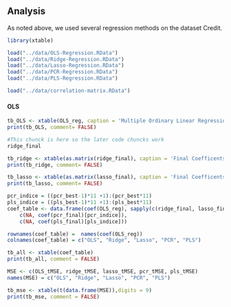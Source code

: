 ## Analysis

As noted above, we used several regression methods on the dataset Credit.

```r
library(xtable)

load("../data/OLS-Regression.RData")
load("../data/Ridge-Regression.RData")
load("../data/Lasso-Regression.RData")
load("../data/PCR-Regression.RData")
load("../data/PLS-Regression.RData")

load("../data/correlation-matrix.RData")
```

#### OLS

```r
tb_OLS <- xtable(OLS_reg, caption = 'Multiple Ordinary Linear Regression (OLS)')
print(tb_OLS, comment= FALSE)
```

```r
#This chunck is here so the later code chuncks work
ridge_final 
```

```r
tb_ridge <- xtable(as.matrix(ridge_final), caption = 'Final Coefficents for Ridge Regression')
print(tb_ridge, comment= FALSE)
```

```r
tb_lasso <- xtable(as.matrix(lasso_final), caption = 'Final Coefficents for Lasso Regression')
print(tb_lasso, comment= FALSE)
```



```r
pcr_indice = ((pcr_best-1)*11 +1):(pcr_best*11)
pls_indice = ((pls_best-1)*11 +1):(pls_best*11)
coef_table <- data.frame(coef(OLS_reg), sapply(c(ridge_final, lasso_final),as.matrix),
	c(NA, coef(pcr_final)[pcr_indice]),
	c(NA, coef(pls_final)[pls_indice]))

rownames(coef_table) =  names(coef(OLS_reg))
colnames(coef_table) = c("OLS", "Ridge", "Lasso", "PCR", "PLS")

tb_all <- xtable(coef_table)
print(tb_all, comment = FALSE)
```


```r
MSE <- c(OLS_tMSE, ridge_tMSE, lasso_tMSE, pcr_tMSE, pls_tMSE)
names(MSE) = c("OLS", "Ridge", "Lasso", "PCR", "PLS")

tb_mse <- xtable(t(data.frame(MSE)),digits = 9)
print(tb_mse, comment = FALSE)
```




